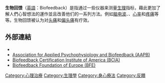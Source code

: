 {{unreferenced|time=2013-04-20T16:59:14+00:00}}
{{Infobox medical intervention
|  Name        = Biofeedback
|  Image       = Biofeedback en.svg
|  Alt         = 一個人和有感測器的電腦連接，由感測器接收人所收到的，電腦產生的視覺及聲音資訊
|  Caption     = 一個由人、感測器及處理器組成的回饋環，可以作為生物回饋的訓練
|  ICD10       = {{ICD10PCS|GZC|G/Z/C}}
|  ICD9        = {{ICD9|94.39}}
|  MeshID      = D001676
|  MedlinePlus = 002241
|  OtherCodes  = 
}}
'''生物回馈'''（[[英語|英語]]：Biofeedback）是指通过一些仪器来测量[[生理|生理]]指标，藉此更加了解人們心智想法的運作並且改善他们的一系列方法。例如[[脑电波|脑电波]]、{{le|皮肤电传导率|Electrodermal activity}}、[[心率|心率]]和[[疼痛|疼痛]]等等。生物回馈被认为对[[头痛|头痛]]和[[偏头痛|偏头痛]]有疗效。

== 外部連結 ==
{{Commons category|Biofeedback}}
* {{DMOZ|Health/Alternative/Biofeedback/}}
*[http://www.aapb.org/ Association for Applied Psychophysiology and Biofeedback (AAPB)] {{Wayback|url=http://www.aapb.org/ |date=20111121084952 }}
*[http://www.bcia.org/ Biofeedback Certification Institute of America (BCIA)] {{Wayback|url=http://www.bcia.org/ |date=20100818162738 }}
*[http://www.bfe.org/ Biofeedback Foundation of Europe (BFE)] {{Wayback|url=http://www.bfe.org/ |date=20210422193754 }}
{{Psychotherapy}}
{{Psychophysiology}}
{{Authority control}}
{{心理學小作品}}
[[Category:心理治療|Category:心理治療]]
[[Category:生理學|Category:生理學]]
[[Category:身心療法|Category:身心療法]]
[[Category:反饋|Category:反饋]]